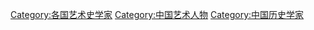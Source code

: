 [[Category:各国艺术史学家|Category:各国艺术史学家]]
[[Category:中国艺术人物|Category:中国艺术人物]]
[[Category:中国历史学家|Category:中国历史学家]]